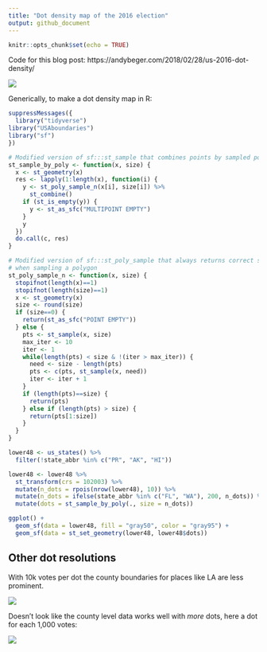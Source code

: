 ```yaml
---
title: "Dot density map of the 2016 election"
output: github_document
---
```


```r
knitr::opts_chunk$set(echo = TRUE)
```

Code for this blog post: https://andybeger.com/2018/02/28/us-2016-dot-density/

![](us-2016-dot-density-medium.png)

Generically, to make a dot density map in R:

```r
suppressMessages({
  library("tidyverse")
library("USAboundaries")
library("sf")
})

# Modified version of sf:::st_sample that combines points by sampled polyon
st_sample_by_poly <- function(x, size) {
  x <- st_geometry(x)
  res <- lapply(1:length(x), function(i) {
    y <- st_poly_sample_n(x[i], size[i]) %>%
      st_combine()
    if (st_is_empty(y)) {
      y <- st_as_sfc("MULTIPOINT EMPTY")
    }
    y
  })
  do.call(c, res)
}

# Modified version of sf:::st_poly_sample that always returns correct size
# when sampling a polygon
st_poly_sample_n <- function(x, size) {
  stopifnot(length(x)==1)
  stopifnot(length(size)==1)
  x <- st_geometry(x)
  size <- round(size)
  if (size==0) {
    return(st_as_sfc("POINT EMPTY"))
  } else {
    pts <- st_sample(x, size)
    max_iter <- 10
    iter <- 1
    while(length(pts) < size & !(iter > max_iter)) {
      need <- size - length(pts)
      pts <- c(pts, st_sample(x, need))
      iter <- iter + 1
    }
    if (length(pts)==size) {
      return(pts)
    } else if (length(pts) > size) {
      return(pts[1:size])
    }
  }
}

lower48 <- us_states() %>%
  filter(!state_abbr %in% c("PR", "AK", "HI"))

lower48 <- lower48 %>%
  st_transform(crs = 102003) %>%
  mutate(n_dots = rpois(nrow(lower48), 10)) %>%
  mutate(n_dots = ifelse(state_abbr %in% c("FL", "WA"), 200, n_dots)) %>%
  mutate(dots = st_sample_by_poly(., size = n_dots))

ggplot() +
  geom_sf(data = lower48, fill = "gray50", color = "gray95") +
  geom_sf(data = st_set_geometry(lower48, lower48$dots))


```

## Other dot resolutions

With 10k votes per dot the county boundaries for places like LA are less prominent.

![](us-2016-dot-density-rough.png)

Doesn't look like the county level data works well with *more* dots, here a dot for each 1,000 votes:

![](us-2016-dot-density-fine.png)
